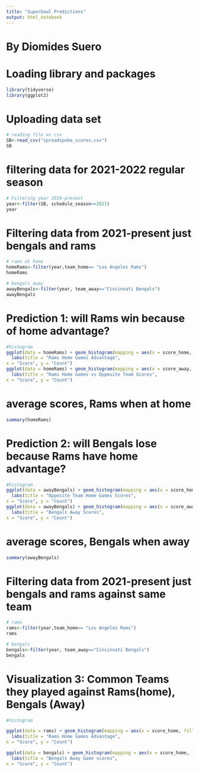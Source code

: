 ---
title: "Superbowl Predictions"
output: html_notebook
---
# By Diomides Suero 
# Loading library and packages
```{r}
library(tidyverse)
library(ggplot2)
```
# Uploading data set 

```{r}
# reading file as csv
SB<-read_csv("spreadspoke_scores.csv")
SB
```
# filtering data for 2021-2022 regular season
```{r}
# Filtering year 2019-present
year<-filter(SB, schedule_season>=2021)
year
```

# Filtering data from 2021-present just bengals and rams
```{r}
# rams at home
homeRams<-filter(year,team_home== "Los Angeles Rams")
homeRams

# bengals away
awayBengals<-filter(year, team_away=="Cincinnati Bengals")
awayBengals
```
# Prediction 1: will Rams win because of home advantage? 
```{r}

#histogram
ggplot(data = homeRams) + geom_histogram(mapping = aes(x = score_home, fill=team_away), bins = 15) + 
  labs(title = "Rams Home Games Advantage",
x = "Score", y = "Count")
ggplot(data = homeRams) + geom_histogram(mapping = aes(x = score_away, fill=team_away), bins = 15) + 
  labs(title = "Rams Home Games vs Opposite Team Scores",
x = "Score", y = "Count")


```

# average scores, Rams when at home
```{r}
summary(homeRams)
```
# Prediction 2: will Bengals lose because Rams have home advantage? 
```{r}

#histogram
ggplot(data = awayBengals) + geom_histogram(mapping = aes(x = score_home, fill=team_home), bins = 15) + 
  labs(title = "Opposite Team Home Games Scores",
x = "Score", y = "Count")
ggplot(data = awayBengals) + geom_histogram(mapping = aes(x = score_away, fill=team_home), bins = 15) + 
  labs(title = "Bengals Away Scores",
x = "Score", y = "Count")


```
# average scores, Bengals when away
```{r}
summary(awayBengals)
```

# Filtering data from 2021-present just bengals and rams against same team
```{r}
# rams
rams<-filter(year,team_home== "Los Angeles Rams")
rams

# bengals
bengals<-filter(year, team_away=="Cincinnati Bengals")
bengals
```
# Visualization 3: Common Teams they played against Rams(home), Bengals (Away)
```{r}

#histogram

ggplot(data = rams) + geom_histogram(mapping = aes(x = score_home, fill=team_away), bins = 15) + 
  labs(title = "Rams Home Games Advantage",
x = "Score", y = "Count")

ggplot(data = bengals) + geom_histogram(mapping = aes(x = score_home, fill=team_home), bins = 15) + 
  labs(title = "Bengals Away Game scores",
x = "Score", y = "Count")

```

